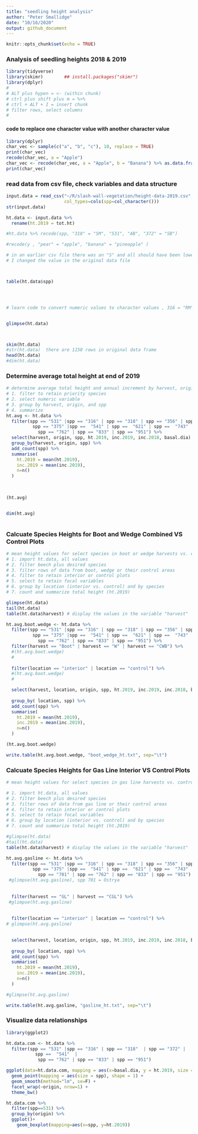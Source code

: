```yaml
---
title: "seedling height analysis"
author: "Peter Smallidge"
date: "10/16/2020"
output: github_document
---
```


```r
knitr::opts_chunk$set(echo = TRUE)
```

### Analysis of seedling heights 2018 & 2019


```r

library(tidyverse)
library(skimr)        ## install.packages("skimr")
library(dplyr)
#
# ALT plus hypen = <- (within chunk)
# ctrl plus shift plus m = %>% 
# ctrl + ALT + I = insert chunk
# filter rows, select columns
# 

```


#### code to replace one character value with another character value
```r
library(dplyr)
char_vec <- sample(c("a", "b", "c"), 10, replace = TRUE)
print(char_vec)
recode(char_vec, a = "Apple")
char_vec <- recode(char_vec, a = "Apple", b = "Banana") %>% as.data.frame()
print(char_vec)
```



### read data from csv file, check variables and data structure

<!-- note to self: in the "read_csv" code, after the file location the code
for 'col..." etc ensures that the specified column is adjusted
the file "cheat sheet data-import" has details -->


```r
input.data = read_csv("~/R/slash-wall-vegetation/height-data-2019.csv",
                      col_types=cols(spp=col_character()))
str(input.data)

ht.data <- input.data %>% 
  rename(ht.2019 = tot.ht)

#ht.data %>% recode(spp, "318" = "SM", "531", "AB", "372" = "SB")

#recode(y , "pear" = "apple", "banana" = "pineapple" )

# in an earlier csv file there was an "S" and all should have been lower case. 
# I changed the value in the original data file



table(ht.data$spp)




# learn code to convert numeric values to character values , 316 = "RM", 318 = "SM", 356 = "SV" 


glimpse(ht.data)



skim(ht.data)
#str(ht.data)  there are 1158 rows in original data frame
head(ht.data)
#dim(ht.data)

```

### Determine average total height at end of 2019

```r
# determine average total height and annual increment by harvest, origin, and spp
# 1. filter to retain priority species
# 2. select numeric variable
# 3. group by harvest, origin, and spp
# 4. summarize
ht.avg <- ht.data %>% 
  filter(spp == "531" |spp == "316" | spp == "318" | spp == "356" | spp == "372" |
          spp == "375" |spp ==  "541" | spp ==  "621" | spp ==  "743" | spp ==  "761" |
            spp == "762" | spp == "833" | spp == "951") %>% 
  select(harvest, origin, spp, ht.2019, inc.2019, inc.2018, basal.dia) %>% 
  group_by(harvest, origin, spp) %>% 
  add_count(spp) %>% 
  summarise(
    ht.2019 = mean(ht.2019),
    inc.2019 = mean(inc.2019),
    n=n()
  )
  
  

(ht.avg)


dim(ht.avg)
  

```

### Calcuate Species Heights for Boot and Wedge Combined VS Control Plots

```r
# mean height values for select species in boot or wedge harvests vs. controls of boot/wedge
# 1. import ht.data, all values
# 2. filter beech plus desired species
# 3. filter rows of data from boot, wedge or their control areas
# 4. filter to retain interior or control plots
# 5. select to retain focal variables
# 6. group by location (interior vs. control) and by species
# 7. count and summarize total height (ht.2019)

glimpse(ht.data)
tail(ht.data)
table(ht.data$harvest) # display the values in the variable "harvest"

ht.avg.boot.wedge <- ht.data %>% 
  filter(spp == "531" |spp == "316" | spp == "318" | spp == "356" | spp == "372" |
          spp == "375" |spp ==  "541" | spp ==  "621" | spp ==  "743" | spp ==  "761" |
            spp == "762" | spp == "833" | spp == "951") %>% 
  filter(harvest == "Boot" | harvest == "W" | harvest == "CWB") %>% 
  #(ht.avg.boot.wedge)
  #
  
  filter(location == "interior" | location == "control") %>% 
  #(ht.avg.boot.wedge)
  #

  select(harvest, location, origin, spp, ht.2019, inc.2019, inc.2018, basal.dia) %>% 
  
  group_by( location, spp) %>% 
  add_count(spp) %>% 
  summarise(
    ht.2019 = mean(ht.2019),
    inc.2019 = mean(inc.2019),
    n=n()
  )

(ht.avg.boot.wedge)

write.table(ht.avg.boot.wedge, "boot_wedge_ht.txt", sep="\t")

```



### Calcuate Species Heights for Gas Line Interior VS Control Plots

```r

# mean height values for select species in gas line harvests vs. controls of gas line

# 1. import ht.data, all values
# 2. filter beech plus desired species
# 3. filter rows of data from gas line or their control areas
# 4. filter to retain interior or control plots
# 5. select to retain focal variables
# 6. group by location (interior vs. control) and by species
# 7. count and summarize total height (ht.2019)

#glimpse(ht.data)
#tail(ht.data)
table(ht.data$harvest) # display the values in the variable "harvest"

ht.avg.gasline <- ht.data %>% 
  filter(spp == "531" |spp == "316" | spp == "318" | spp == "356" | spp == "372" |
          spp == "375" |spp ==  "541" | spp ==  "621" | spp ==  "743" | spp ==  "761" |
            spp == "701" | spp == "762" | spp == "833" | spp == "951") %>% 
 #glimpse(ht.avg.gasline), spp 701 = Ostrya
  
  
  filter(harvest == "GL" | harvest == "CGL") %>% 
 #glimpse(ht.avg.gasline)
  
  
  filter(location == "interior" | location == "control") %>% 
# glimpse(ht.avg.gasline)
  

  select(harvest, location, origin, spp, ht.2019, inc.2019, inc.2018, basal.dia) %>% 
  
  group_by( location, spp) %>% 
  add_count(spp) %>% 
  summarise(
    ht.2019 = mean(ht.2019),
    inc.2019 = mean(inc.2019),
    n=n()
  )

#glimpse(ht.avg.gasline)

write.table(ht.avg.gasline, "gasline_ht.txt", sep="\t")

```








### Visualize data relationships

```r

library(ggplot2)

ht.data.com <- ht.data %>% 
  filter(spp == "531" |spp == "316" | spp == "318"  | spp == "372" |
           spp ==  "541"  |
            spp == "762" | spp == "833" | spp == "951") 

ggplot(data=ht.data.com, mapping = aes(x=basal.dia, y = ht.2019, size = spp)) +
  geom_point(mapping = aes(size = spp), shape = 1) +
  geom_smooth(method="lm", se=F) +
  facet_wrap(~origin, nrow=1) +
  theme_bw()


```

```r
ht.data.com %>% 
  filter(spp==531) %>% 
  group_by(origin) %>% 
  ggplot()+
    geom_boxplot(mapping=aes(x=spp, y=ht.2019))
```

